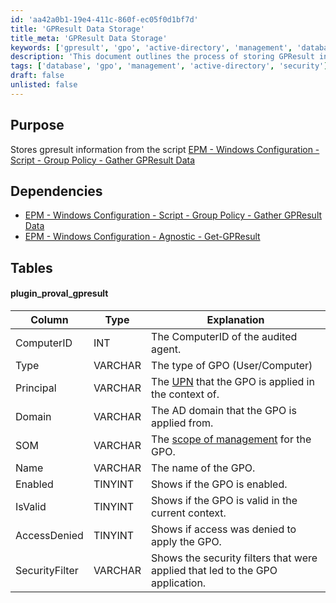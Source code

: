 ```yaml
---
id: 'aa42a0b1-19e4-411c-860f-ec05f0d1bf7d'
title: 'GPResult Data Storage'
title_meta: 'GPResult Data Storage'
keywords: ['gpresult', 'gpo', 'active-directory', 'management', 'database']
description: 'This document outlines the process of storing GPResult information gathered from the Group Policy. It details the dependencies required for the script, the database table structure, and the significance of each column in the context of Group Policy Objects (GPO).'
tags: ['database', 'gpo', 'management', 'active-directory', 'security']
draft: false
unlisted: false
---
```

## Purpose

Stores gpresult information from the script [EPM - Windows Configuration - Script - Group Policy - Gather GPResult Data](https://proval.itglue.com/DOC-5078775-8528236)

## Dependencies

- [EPM - Windows Configuration - Script - Group Policy - Gather GPResult Data](https://proval.itglue.com/DOC-5078775-8528236)
- [EPM - Windows Configuration - Agnostic - Get-GPResult](https://proval.itglue.com/DOC-5078775-8498353)

## Tables

#### plugin_proval_gpresult

| Column        | Type      | Explanation                                                                                     |
|---------------|-----------|-------------------------------------------------------------------------------------------------|
| ComputerID    | INT       | The ComputerID of the audited agent.                                                           |
| Type          | VARCHAR   | The type of GPO (User/Computer)                                                                |
| Principal     | VARCHAR   | The [UPN](https://www.codetwo.com/kb/upn/) that the GPO is applied in the context of.         |
| Domain        | VARCHAR   | The AD domain that the GPO is applied from.                                                    |
| SOM           | VARCHAR   | The [scope of management](https://docs.microsoft.com/en-us/openspecs/windows_protocols/ms-gpod/4b293f38-2e0b-48e6-9df6-ec3fd8c48512) for the GPO. |
| Name          | VARCHAR   | The name of the GPO.                                                                            |
| Enabled       | TINYINT   | Shows if the GPO is enabled.                                                                    |
| IsValid       | TINYINT   | Shows if the GPO is valid in the current context.                                              |
| AccessDenied   | TINYINT   | Shows if access was denied to apply the GPO.                                                   |
| SecurityFilter | VARCHAR   | Shows the security filters that were applied that led to the GPO application.                  |












